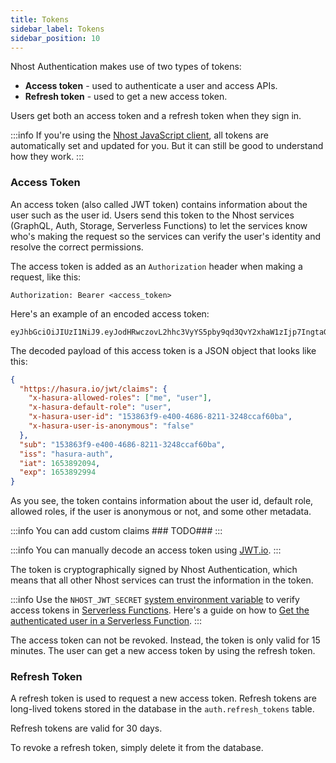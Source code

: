 ```yaml
---
title: Tokens
sidebar_label: Tokens
sidebar_position: 10
---
```


Nhost Authentication makes use of two types of tokens:

- **Access token** - used to authenticate a user and access APIs.
- **Refresh token** - used to get a new access token.

Users get both an access token and a refresh token when they sign in.

:::info
If you're using the [Nhost JavaScript client](/reference/javascript), all tokens are automatically set and updated for you. But it can still be good to understand how they work.
:::

### Access Token

An access token (also called JWT token) contains information about the user such as the user id. Users send this token to the Nhost services (GraphQL, Auth, Storage, Serverless Functions) to let the services know who's making the request so the services can verify the user's identity and resolve the correct permissions.

The access token is added as an `Authorization` header when making a request, like this:

```http title="Header"
Authorization: Bearer <access_token>
```

Here's an example of an encoded access token:

```
eyJhbGciOiJIUzI1NiJ9.eyJodHRwczovL2hhc3VyYS5pby9qd3QvY2xhaW1zIjp7IngtaGFzdXJhLWFsbG93ZWQtcm9sZXMiOlsibWUiLCJ1c2VyIl0sIngtaGFzdXJhLWRlZmF1bHQtcm9sZSI6InVzZXIiLCJ4LWhhc3VyYS11c2VyLWlkIjoiMTUzODYzZjktZTQwMC00Njg2LTgyMTEtMzI0OGNjYWY2MGJhIiwieC1oYXN1cmEtdXNlci1pcy1hbm9ueW1vdXMiOiJmYWxzZSJ9LCJzdWIiOiIxNTM4NjNmOS1lNDAwLTQ2ODYtODIxMS0zMjQ4Y2NhZjYwYmEiLCJpc3MiOiJoYXN1cmEtYXV0aCIsImlhdCI6MTY1Mzg5MjA5NCwiZXhwIjoxNjUzODkyOTk0fQ.9nVL2Lj8KWBW3WrjJr4tPNH3_29qJKKKSDRNYebhiHI
```

The decoded payload of this access token is a JSON object that looks like this:

```json
{
  "https://hasura.io/jwt/claims": {
    "x-hasura-allowed-roles": ["me", "user"],
    "x-hasura-default-role": "user",
    "x-hasura-user-id": "153863f9-e400-4686-8211-3248ccaf60ba",
    "x-hasura-user-is-anonymous": "false"
  },
  "sub": "153863f9-e400-4686-8211-3248ccaf60ba",
  "iss": "hasura-auth",
  "iat": 1653892094,
  "exp": 1653892994
}
```

As you see, the token contains information about the user id, default role, allowed roles, if the user is anonymous or not, and some other metadata.

:::info
You can add custom claims ### TODO###
:::

:::info
You can manually decode an access token using [JWT.io](https://jwt.io/).
:::

The token is cryptographically signed by Nhost Authentication, which means that all other Nhost services can trust the information in the token.

:::info
Use the `NHOST_JWT_SECRET` [system environment variable](/platform/environment-variables#system-environment-variables) to verify access tokens in [Serverless Functions](/platform/serverless-functions). Here's a guide on how to [Get the authenticated user in a Serverless Function](https://github.com/nhost/nhost/discussions/278).
:::

The access token can not be revoked. Instead, the token is only valid for 15 minutes. The user can get a new access token by using the refresh token.

### Refresh Token

A refresh token is used to request a new access token. Refresh tokens are long-lived tokens stored in the database in the `auth.refresh_tokens` table.

Refresh tokens are valid for 30 days.

To revoke a refresh token, simply delete it from the database.
